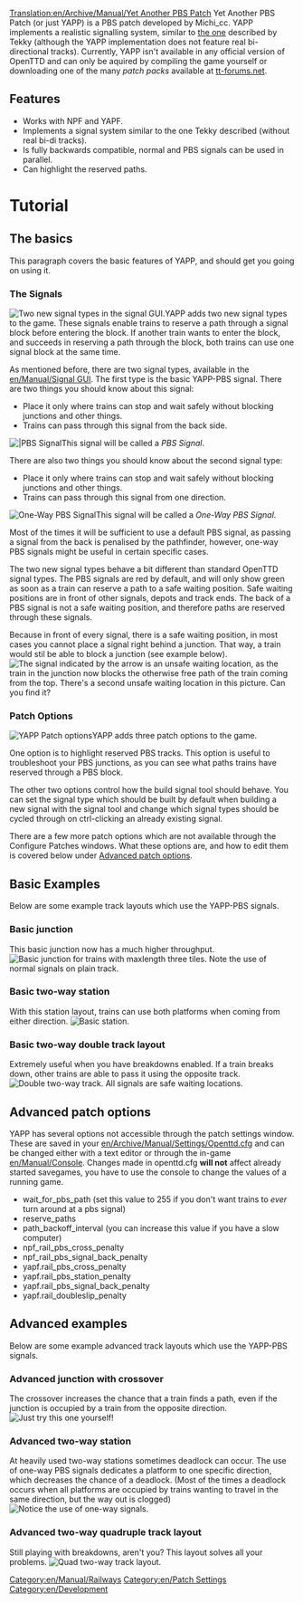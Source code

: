 [[Translation:en/Archive/Manual/Yet Another PBS Patch]]
Yet Another PBS Patch (or just YAPP) is a PBS patch developed by Michi_cc. YAPP implements a realistic signalling system, similar to [[en/Archive/Manual/Yet Another PBS Patch|the one]] described by Tekky (although the YAPP implementation does not feature real bi-directional tracks). Currently, YAPP isn't available in any official version of OpenTTD and can only be aquired by compiling the game yourself or downloading one of the many ''patch packs'' available at [http://www.tt-forums.net/viewforum.php?f=33 tt-forums.net].

{{en/Note|This article describes a feature which is not available in any official version of OpenTTD.}}

==Features==
* Works with NPF and YAPF.
* Implements a signal system similar to the one Tekky described (without real bi-di tracks).
* Is fully backwards compatible, normal and PBS signals can be used in parallel.
* Can highlight the reserved paths.

=Tutorial=
==The basics==
This paragraph covers the basic features of YAPP, and should get you going on using it.

===The Signals===
[[File:en/Manual/Yapp signalgui.png|frame|right|Two new signal types in the signal GUI.]]YAPP adds two new signal types to the game. These signals enable trains to reserve a path through a signal block before entering the block. If another train wants to enter the block, and succeeds in reserving a path through the block, both trains can use one signal block at the same time.


As mentioned before, there are two signal types, available in the [[en/Manual/Signal GUI]]. The first type is the basic YAPP-PBS signal. There are two things you should know about this signal:
* Place it only where trains can stop and wait safely without blocking junctions and other things.
* Trains can pass through this signal from the back side.
[[File:en/Manual/Yapp pbssignal.png|frame|right||PBS Signal]]This signal will be called a ''PBS Signal''.


There are also two things you should know about the second signal type:
* Place it only where trains can stop and wait safely without blocking junctions and other things.
* Trains can pass through this signal from one direction.
[[File:en/Manual/Yapp onewaypbssignal.png|frame|right|One-Way PBS Signal]]This signal will be called a ''One-Way PBS Signal''.


Most of the times it will be sufficient to use a default PBS signal, as passing a signal from the back is penalised by the pathfinder, however, one-way PBS signals might be useful in certain specific cases.


The two new signal types behave a bit different than standard OpenTTD signal types. The PBS signals are red by default, and will only show green as soon as a train can reserve a path to a safe waiting position. Safe waiting positions are in front of other signals, depots and track ends. The back of a PBS signal is not a safe waiting position, and therefore paths are reserved through these signals.

Because in front of every signal, there is a safe waiting position, in most cases you cannot place a signal right behind a junction. That way, a train would stil be able to block a junction (see example below).
[[File:en/Manual/Yapp unsafewaitinglocation.png|frame|center|The signal indicated by the arrow is an unsafe waiting location, as the train in the junction now blocks the otherwise free path of the train coming from the top. There's a second unsafe waiting location in this picture. Can you find it?]]

===Patch Options===
[[File:en/Manual/Yapp patch-options.png|frame|right|YAPP Patch options]]YAPP adds three patch options to the game.


One option is to highlight reserved PBS tracks. This option is useful to troubleshoot your PBS junctions, as you can see what paths trains have reserved through a PBS block.


The other two options control how the build signal tool should behave. You can set the signal type which should be built
by default when building a new signal with the signal tool and change which signal types should be cycled through on ctrl-clicking
an already existing signal.


There are a few more patch options which are not available through the Configure Patches windows. What these options are, and how to edit them is covered below
under [[#advanced-patch-options|Advanced patch options]].

==Basic Examples==
Below are some example track layouts which use the YAPP-PBS signals.

===Basic junction===
This basic junction now has a much higher throughput.
[[File:en/Manual/Yapp basicjunction.png|frame|center|Basic junction for trains with maxlength three tiles. Note the use of normal signals on plain track.]]

===Basic two-way station===
With this station layout, trains can use both platforms when coming from either direction.
[[File:en/Manual/Yapp basicstation.png|frame|center|Basic station.]]

===Basic two-way double track layout===
Extremely useful when you have breakdowns enabled. If a train breaks down, other trains are able to pass it using the opposite track.
[[File:en/Community/Junctionary/Yapp dualtrack.png|frame|center|Double two-way track. All signals are safe waiting locations.]]

==Advanced patch options==
YAPP has several options not accessible through the patch settings window. These are saved in your [[en/Archive/Manual/Settings/Openttd.cfg]] and
can be changed either with a text editor or through the in-game [[en/Manual/Console]]. Changes made in openttd.cfg '''will not''' affect
already started savegames, you have to use the console to change the values of a running game.
* wait_for_pbs_path (set this value to 255 if you don't want trains to ''ever'' turn around at a pbs signal)
* reserve_paths
* path_backoff_interval (you can increase this value if you have a slow computer)
* npf_rail_pbs_cross_penalty
* npf_rail_pbs_signal_back_penalty
* yapf.rail_pbs_cross_penalty
* yapf.rail_pbs_station_penalty
* yapf.rail_pbs_signal_back_penalty
* yapf.rail_doubleslip_penalty

==Advanced examples==
Below are some example advanced track layouts which use the YAPP-PBS signals.

===Advanced junction with crossover===
The crossover increases the chance that a train finds a path, even if the junction is occupied by a train from the opposite direction.
[[File:en/Community/Junctionary/Yapp advancedjunction.png|frame|center|Just try this one yourself!]]

===Advanced two-way station===
At heavily used two-way stations sometimes deadlock can occur. The use of one-way PBS signals dedicates a platform to one specific direction, which decreases the chance of a deadlock. (Most of the times a deadlock occurs when all platforms are occupied by trains wanting to travel in the same direction, but the way out is clogged)
[[File:en/Community/Junctionary/Yapp advancedstation.png|frame|center|Notice the use of one-way signals.]]

===Advanced two-way quadruple track layout===
Still playing with breakdowns, aren't you? This layout solves all your problems.
[[File:en/Community/Junctionary/Yapp quadtrack.png|frame|center|Quad two-way track layout.]]


[[Category:en/Manual/Railways]]
[[Category:en/Patch Settings]]
[[Category:en/Development]]
